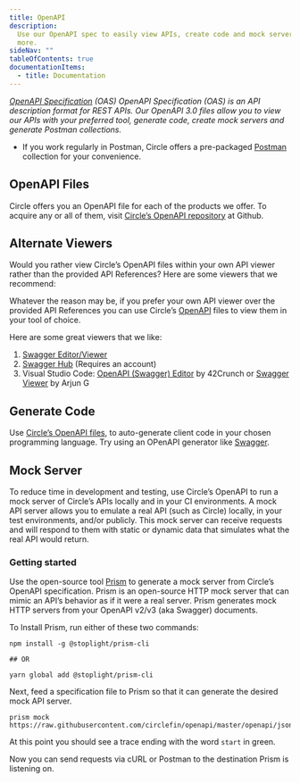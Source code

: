 ---
title: OpenAPI
description:
  Use our OpenAPI spec to easily view APIs, create code and mock servers, and
  more.
sideNav: ""
tableOfContents: true
documentationItems:
  - title: Documentation
---

_[OpenAPI Specification](https://swagger.io/specification/) (OAS) OpenAPI
Specification (OAS) is an API description format for REST APIs. Our OpenAPI 3.0
files allow you to view our APIs with your preferred tool, generate code, create
mock servers and generate Postman collections._

- If you work regularly in Postman, Circle offers a pre-packaged
  [Postman](/circle-mint/postman) collection for your convenience.

## OpenAPI Files

Circle offers you an OpenAPI file for each of the products we offer. To acquire
any or all of them, visit
[Circle’s OpenAPI repository](https://github.com/circlefin/openapi) at Github.

## Alternate Viewers

Would you rather view Circle’s OpenAPI files within your own API viewer rather
than the provided API References? Here are some viewers that we recommend:

Whatever the reason may be, if you prefer your own API viewer over the provided
API References you can use Circle’s
[OpenAPI](https://github.com/circlefin/openapi) files to view them in your tool
of choice.

Here are some great viewers that we like:

1. [Swagger Editor/Viewer](https://editor.swagger.io)
2. [Swagger Hub](https://swagger.io/tools/swaggerhub/) (Requires an account)
3. Visual Studio Code:
   [OpenAPI (Swagger) Editor](https://marketplace.visualstudio.com/items?itemName=42Crunch.vscode-openapi)
   by 42Crunch or
   [Swagger Viewer](https://marketplace.visualstudio.com/items?itemName=Arjun.swagger-viewer)
   by Arjun G

## Generate Code

Use [Circle’s OpenAPI files](https://github.com/circlefin/openapi), to
auto-generate client code in your chosen programming language. Try using an
OPenAPI generator like [Swagger](https://swagger.io/).

## Mock Server

To reduce time in development and testing, use Circle’s OpenAPI to run a mock
server of Circle’s APIs locally and in your CI environments. A mock API server
allows you to emulate a real API (such as Circle) locally, in your test
environments, and/or publicly. This mock server can receive requests and will
respond to them with static or dynamic data that simulates what the real API
would return.

### Getting started

Use the open-source tool [Prism](https://github.com/stoplightio/prism) to
generate a mock server from Circle’s OpenAPI specification. Prism is an
open-source HTTP mock server that can mimic an API’s behavior as if it were a
real server. Prism generates mock HTTP servers from your OpenAPI v2/v3 (aka
Swagger) documents.

To Install Prism, run either of these two commands:

```text
npm install -g @stoplight/prism-cli

## OR

yarn global add @stoplight/prism-cli
```

Next, feed a specification file to Prism so that it can generate the desired
mock API server.

```text
prism mock https://raw.githubusercontent.com/circlefin/openapi/master/openapi/json/payments.json
```

At this point you should see a trace ending with the word `start` in green.

Now you can send requests via cURL or Postman to the destination Prism is
listening on.
